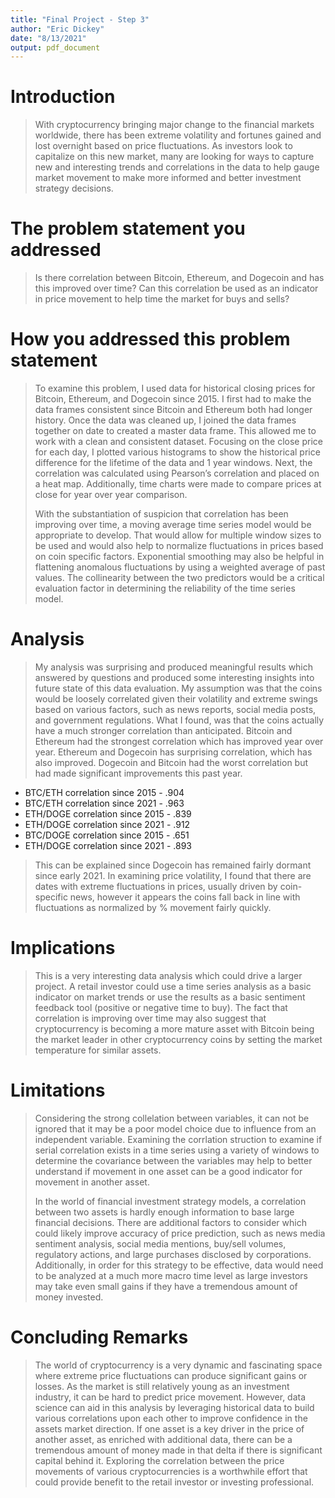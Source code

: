 ```yaml
---
title: "Final Project - Step 3"
author: "Eric Dickey"
date: "8/13/2021"
output: pdf_document
---
```

# Introduction

>  With cryptocurrency bringing  major change to the financial markets worldwide, there has been extreme volatility and fortunes gained and lost overnight based on price fluctuations. As investors look to capitalize on this new market, many are looking for ways to capture new and interesting trends and correlations in the data to help gauge market movement to make more informed and better investment strategy decisions.

# The problem statement you addressed

> Is there correlation between Bitcoin, Ethereum, and Dogecoin and has this improved over time?  Can this correlation be used as an indicator in price movement to help time the market for buys and sells?

# How you addressed this problem statement

> To examine this problem, I used data for historical closing prices for Bitcoin, Ethereum, and Dogecoin since 2015.  I first had to make the data frames consistent since Bitcoin and Ethereum both had longer history.  Once the data was cleaned up, I joined the data frames together on date to created a master data frame.  This allowed me to work with a clean and consistent dataset.  Focusing on the close price for each day, I plotted various histograms to show the historical price difference for the lifetime of the data and 1 year windows.  Next, the correlation was calculated using Pearson's correlation and placed on a heat map.  Additionally, time charts were made to compare prices at close for year over year comparison. 
>
> With the substantiation of suspicion that correlation has been improving over time, a moving average time series model would be appropriate to develop.  That would allow for multiple window sizes to be used and would also help to normalize fluctuations in prices based on coin specific factors. Exponential smoothing may also be helpful in flattening anomalous fluctuations by using a weighted average of past values. The collinearity between the two predictors would be a critical evaluation factor in determining the reliability of the time series model.

# Analysis

> My analysis was surprising and produced meaningful results which answered by questions and produced some interesting insights into future state of this data evaluation.  My assumption was that the coins would be loosely correlated given their volatility and extreme swings based on various factors, such as news reports, social media posts, and government regulations.  What I found, was that the coins actually have a much stronger correlation than anticipated.  Bitcoin and Ethereum had the strongest correlation which has improved year over year. Ethereum and Dogecoin has surprising correlation, which has also improved. Dogecoin and Bitcoin had the worst correlation but had made significant improvements this past year.

* BTC/ETH correlation since 2015 - .904
* BTC/ETH correlation since 2021 - .963
* ETH/DOGE correlation since 2015 - .839
* ETH/DOGE correlation since 2021 - .912
* BTC/DOGE correlation since 2015 - .651
* ETH/DOGE correlation since 2021 - .893

> This can be explained since Dogecoin has remained fairly dormant since early 2021.  In examining price volatility, I found that there are dates with extreme fluctuations in prices, usually driven by coin-specific news, however it appears the coins fall back in line with fluctuations as normalized by % movement fairly quickly.  

# Implications

> This is a very interesting data analysis which could drive a larger project.  A retail investor could use a time series analysis as a basic indicator on market trends or use the results as a basic sentiment feedback tool (positive or negative time to buy). The fact that correlation is improving over time may also suggest that cryptocurrency is becoming a more mature asset with Bitcoin being the market leader in other cryptocurrency coins by setting the market temperature for similar assets. 

# Limitations
>Considering the strong collelation between variables, it can not be ignored that it may be a poor model choice due to influence from an independent variable.  Examining the corrlation struction to examine if serial correlation exists in a time series using a variety of windows to determine the covariance between the variables may help to better understand if movement in one asset can be a good indicator for movement in another asset.
>
> In the world of financial investment strategy models, a correlation between two assets is hardly enough information to base large financial decisions. There are additional factors to consider which could likely improve accuracy of price prediction, such as news media sentiment analysis, social media mentions, buy/sell volumes, regulatory actions, and large purchases disclosed by corporations.  Additionally, in order for this strategy to be effective, data would need to be analyzed at a much more macro time level as large investors may take even small gains if they have a tremendous amount of money invested. 

# Concluding Remarks

> The world of cryptocurrency is a very dynamic and fascinating space where extreme price fluctuations can produce significant gains or losses. As the market is still relatively young as an investment industry, it can be hard to predict price movement.  However, data science can aid in this analysis by leveraging historical data to build various correlations upon each other to improve confidence in the assets market direction.  If one asset is a key driver in the price of another asset, as enriched with additional data, there can be a tremendous amount of money made in that delta if there is significant capital behind it.  Exploring the correlation between the price movements of various cryptocurrencies  is a worthwhile effort that could provide benefit to the retail investor or investing professional. 